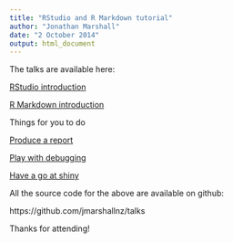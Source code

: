 ```yaml
---
title: "RStudio and R Markdown tutorial"
author: "Jonathan Marshall"
date: "2 October 2014"
output: html_document
---
```


The talks are available here:

[RStudio introduction](rstudio.html)

[R Markdown introduction](rmarkdown.html)

Things for you to do

[Produce a report](report.html)

[Play with debugging](debugging.html)

[Have a go at shiny](shiny.html)

All the source code for the above are available on github:

https://github.com/jmarshallnz/talks

Thanks for attending!


